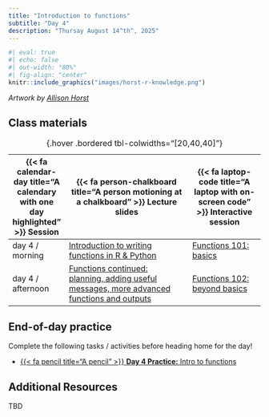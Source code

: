 ```yaml
---
title: "Introduction to functions"
subtitle: "Day 4"
description: "Thursay August 14^th^, 2025"
---
```


```r
#| eval: true
#| echo: false
#| out-width: "80%"
#| fig-align: "center"
knitr::include_graphics("images/horst-r-knowledge.png")
```

:::{.gray-text .center-text}
*Artwork by [Allison Horst](https://allisonhorst.com/)*
:::

<!-- ## Pre-class prep -->

<!-- No pre-class prep before our first day of class! -->

## Class materials

| {{< fa calendar-day title="A calendary with one day highlighted" >}} Session  | {{< fa person-chalkboard title="A person motioning at a chalkboard" >}} Lecture slides  |  {{< fa laptop-code title="A laptop with on-screen code" >}} Interactive session |
|-------------------|-----------------------------------------------------------------------------------------------------------------------------------------------------|----------------------------------------------------------------------------------|
| day 4 / morning   | [Introduction to writing functions in R & Python](https://docs.google.com/presentation/d/12H0Vw84TyYKnqspq8MYxNdIMESVGMCSgD-YMctnvQoA/present?usp=sharing){target="_blank"} | [Functions 101: basics](interactive-sessions/interactive-session-4.qmd){target="_blank"} |
| day 4 / afternoon | [Functions continued: planning, adding useful messages, more advanced functions and outputs](https://docs.google.com/presentation/d/1D6pTuGAfdazvfBxB_8ZLPslB3JMdiKw7hRMLPQUgSC8/present?usp=sharing){target="_blank"} | [Functions 102: beyond basics](interactive-sessions/interactive-session-4.qmd){target="_blank"} |
: {.hover .bordered tbl-colwidths="[20,40,40]"} 

## End-of-day practice

Complete the following tasks / activities before heading home for the day!

- [{{< fa pencil title="A pencil" >}} **Day 4 Practice:** Intro to functions](eod-practice/eod-day4.qmd){target="_blank"}

## Additional Resources

TBD

